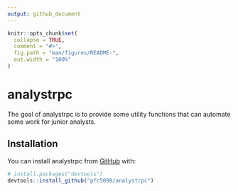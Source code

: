 ```yaml
---
output: github_document
---
```


<!-- README.md is generated from README.Rmd. Please edit that file -->

```r
knitr::opts_chunk$set(
  collapse = TRUE,
  comment = "#>",
  fig.path = "man/figures/README-",
  out.width = "100%"
)
```

# analystrpc 

<!-- badges: start -->
<!-- badges: end -->

The goal of analystrpc is to provide some utility functions that can automate some work for junior analysts.  

## Installation

You can install analystrpc from [GitHub](https://github.com/) with:

``` r
# install.packages("devtools")
devtools::install_github("pfc5098/analystrpc")
```
